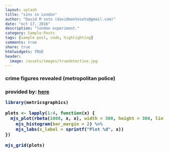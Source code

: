 ```yaml
---
layout: splash
title: "sins in London"
author: "David M soto (davidmontesoto@gmail.com)"
date: "oct 17, 2016"
description: "london experiment."
category: Sample-Posts
tags: [sample post, code, highlighting]
comments: true
share: true
htmlwidgets: TRUE
header:
  image: /assets/images/truedetective.jpg
---
```



<h3> crime figures revealed (metropolitan police)<h3>

provided by:  [here](https://data.police.uk/data/)



```r
library(metricsgraphics)

plots <- lapply(1:4, function(x) {
  mjs_plot(rbeta(1000, x, x), width = 300, height = 300, linked = TRUE) %>%
    mjs_histogram(bar_margin = 2) %>%
    mjs_labs(x_label = sprintf("Plot %d", x))
})

mjs_grid(plots)
```
